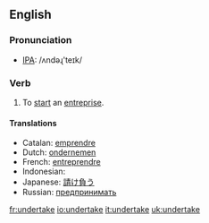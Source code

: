==English==
=== Pronunciation ===
*[[w:IPA|IPA]]: /ʌndəɻ'teɪk/

=== Verb ===
{{irregverb|'''to undertake'''|'''[[undertakes]]'''|'''[[undertook]]'''|'''[[undertaken]]'''|'''[[undertaking]]'''}}

# To [[start]] an [[entreprise]].

==== Translations ====
*Catalan: [[emprendre]]
*Dutch: [[ondernemen]]
*French: [[entreprendre]]
*Indonesian: [[]]
*Japanese: [[請け負う]]
*Russian: [[предпринимать]]

[[fr:undertake]]
[[io:undertake]]
[[it:undertake]]
[[uk:undertake]]